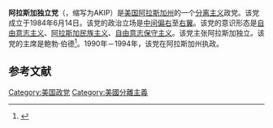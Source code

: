 {{Infobox political party
| colorcode = {{Alaskan Independence Party/meta/color}}
| name = 阿拉斯加独立党
| abbreviation = AKIP
| logo = <!-- 檔案不存在 Alaskan Independence Party logo.jpg ，可從英文維基百科取得 -->
| chairperson = Bob Bird
| foundation = {{Start date and age|1984|06|14}}<ref name="AKIPhistory">{{cite web |url=http://www.akip.org/history.html|title=Alaskan Independence Party History|year=2006|work=Alaskan Independence Party|publisher=Web Alaska|access-date=November 29, 2010| archive-url= https://web.archive.org/web/20101106073845/http://www.akip.org/history.html| archive-date= 6 November 2010 | url-status= live}}</ref>
| ideology = {{Tsl|en|legal status of Alaska|阿拉斯加民族主義}}<br>[[美國保守主义|美國保守主义]]<br>[[自由意志保守主義|自由意志保守主義]]
| position = [[中間偏右|中間偏右]]至[[右翼|右翼]]
| international = 
| seats1_title = [[阿拉斯加参议院|阿拉斯加参议院]]
| seats1 = {{composition bar|0|20|hex={{Alaskan Independence Party/meta/color}}}}
| seats2_title = [[阿拉斯加众议院|阿拉斯加众议院]]
| seats2 = {{composition bar|0|40|hex={{Alaskan Independence Party/meta/color}}}}
| colors = {{Color box|#000099|border=darkgray}} {{Color box|#FFD700|border=darkgray}} [[蓝|蓝]] [[金|金]]
| website = {{url|http://www.akip.org}}
| state = 阿拉斯加
}}
'''阿拉斯加独立党'''（{{lang-en|Alaskan Independence Party}}，缩写为AKIP）是[[美国|美国]][[阿拉斯加州|阿拉斯加州]]的一个[[分离主义|分离主义]]政党。该党成立于1984年6月14日。该党的政治立场是[[中间偏右|中间偏右]]至[[右翼|右翼]]。该党的意识形态是[[自由意志主义|自由意志主义]]、[[阿拉斯加民族主义|阿拉斯加民族主义]]、[[自由意志保守主义|自由意志保守主义]]。该党主张阿拉斯加独立。该党的主席是鲍勃·伯德<ref>{{cite web|url=http://www.akip.org/issues.html#2|title=Alaskan Independence Party - Issues|work=Alaskan Independence Party}}</ref>。1990年－1994年，该党在阿拉斯加州执政。

==参考文献==
{{reflist}}
{{美国地方政党}}

[[Category:美国政党|Category:美国政党]]
[[Category:美國分離主義|Category:美國分離主義]]